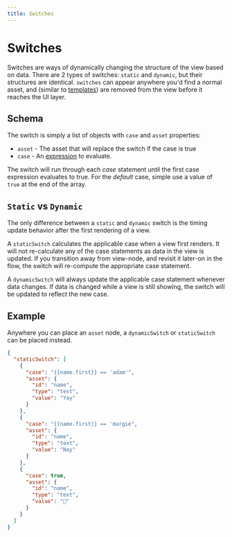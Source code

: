 ```yaml
---
title: Switches
---
```


# Switches

Switches are ways of dynamically changing the structure of the view based on data. There are 2 types of switches: `static` and `dynamic`, but their structures are identical. `switches` can appear anywhere you'd find a normal asset, and (similar to [templates](./templates)) are removed from the view before it reaches the UI layer.

## Schema

The switch is simply a list of objects with `case` and `asset` properties:

- `asset` - The asset that will replace the switch if the case is true
- `case` - An [expression](./expression) to evaluate.

The switch will run through each _case_ statement until the first case expression evaluates to true. For the _default_ case, simple use a value of `true` at the end of the array.

## `Static` vs `Dynamic`

The only difference between a `static` and `dynamic` switch is the timing update behavior after the first rendering of a view.

A `staticSwitch` calculates the applicable case when a view first renders. It will not re-calculate any of the case statements as data in the view is updated. If you transition away from view-node, and revisit it later-on in the flow, the switch will re-compute the appropriate case statement.

A `dynamicSwitch` will always update the applicable case statement whenever data changes. If data is changed while a view is still showing, the switch will be updated to reflect the new case.

## Example

Anywhere you can place an `asset` node, a `dynamicSwitch` or `staticSwitch` can be placed instead.

```json
{
  "staticSwitch": [
    {
      "case": "{{name.first}} == 'adam'",
      "asset": {
        "id": "name",
        "type": "text",
        "value": "Yay"
      }
    },
    {
      "case": "{{name.first}} == 'margie",
      "asset": {
        "id": "name",
        "type": "text",
        "value": "Nay"
      }
    },
    {
      "case": true,
      "asset": {
        "id": "name",
        "type": "text",
        "value": "🤷"
      }
    }
  ]
}
```
